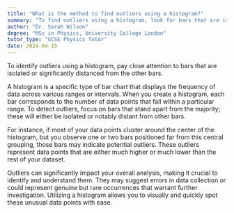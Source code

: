 ```yaml
---
title: "What is the method to find outliers using a histogram?"
summary: "To find outliers using a histogram, look for bars that are isolated or significantly distant from other bars."
author: "Dr. Sarah Wilson"
degree: "MSc in Physics, University College London"
tutor_type: "GCSE Physics Tutor"
date: 2024-04-15
---
```


To identify outliers using a histogram, pay close attention to bars that are isolated or significantly distanced from the other bars.

A histogram is a specific type of bar chart that displays the frequency of data across various ranges or intervals. When you create a histogram, each bar corresponds to the number of data points that fall within a particular range. To detect outliers, focus on bars that stand apart from the majority; these will either be isolated or notably distant from other bars.

For instance, if most of your data points cluster around the center of the histogram, but you observe one or two bars positioned far from this central grouping, those bars may indicate potential outliers. These outliers represent data points that are either much higher or much lower than the rest of your dataset.

Outliers can significantly impact your overall analysis, making it crucial to identify and understand them. They may suggest errors in data collection or could represent genuine but rare occurrences that warrant further investigation. Utilizing a histogram allows you to visually and quickly spot these unusual data points with ease.
    